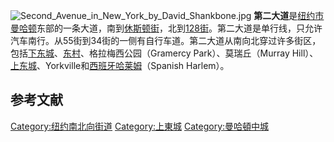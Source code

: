 [[Image:Second_Avenue_in_New_York_by_David_Shankbone.jpg|thumbnail]]
'''第二大道'''是[[纽约市|纽约市]][[曼哈顿|曼哈顿]]东部的一条大道，南到[[休斯顿街|休斯顿街]]，北到[[128街|128街]]。第二大道是单行线，只允许汽车南行。从55街到34街的一侧有自行车道。第二大道从南向北穿过许多街区，包括[[下东城|下东城]]、[[东村|东村]]、格拉梅西公园（Gramercy Park）、莫瑞丘（Murray Hill）、[[上东城|上东城]]、Yorkville和[[西班牙哈莱姆|西班牙哈莱姆]]（Spanish Harlem）。


==参考文献==
<div class="references-small">
<references />
</div>
{{紐約市市區主要大道}}

[[Category:纽约南北向街道|Category:纽约南北向街道]]
[[Category:上東城|Category:上東城]]
[[Category:曼哈頓中城|Category:曼哈頓中城]]